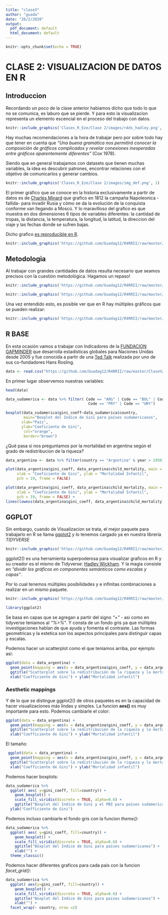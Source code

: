 ```yaml
---
title: "clase3"
author: "guada"
date: "26/2/2020"
output:
  pdf_document: default
  html_document: default
---
```


```r
knitr::opts_chunk$set(echo = TRUE)
```

# CLASE 2: VISUALIZACION DE DATOS EN R

## Introduccion
Recordando un poco de la clase anterior habiamos dicho que todo lo que no se comunica, es laburo que se pierde. Y para esto la visualizacion representa un elemento escencial en el proceso del trabajo con datos.

```r
knitr::include_graphics('Clases_R_Eze/Clase 2/images/r4ds_hadley.png', 1)
```

Hay muchas recomendaciones a la hora de trabajar pero por sobre todo hay que tener en cuenta que _"Una buena gramática nos permitirá conocer la *composición de gráficos* complicados y *revelar conexiones* inesperadas entre gráficos aparentemente diferentes"_ (Cox 1978). 

Siendo que en general trabajamos con datasets que tienen muchas variables, la idea es descubrir patrones, encontrar relaciones con el objetivo de comunicarlos y generar cambios.

```r
knitr::include_graphics('Clases_R_Eze/Clase 2/images/img_def.png', 1)
```

El primer gráfico que se conoce en la historia exclusivamente a partir de datos es de [Charles Minard](https://en.wikipedia.org/wiki/Charles_Joseph_Minard) que grafico en 1812 la campaña Napoleonica -fallida- para invadir Rusia y cómo se da la evolución de la conquista conforme van llegando a Moscú.
Y lo maravilloso del grafico es que muestra en dos dimensiones 6 tipos de variables diferentes: la cantidad de tropas, la distancia, la temperatura, la longitud, la latitud, la direccion del viaje y las fechas donde se sufren bajas. 

Dicho grafico [es reproducible en R](https://github.com/andrewheiss/fancy-minard).

```r
knitr::include_graphics('https://github.com/Guadag12/R4RRII/raw/master/Clase%203/images/Minard.png', 1)
```

## Metodologia

Al trabajar con grandes cantidades de datos resulta necesario que seamos precisos con la cuestión metodológica. Hagamos un repaso!

```r
knitr::include_graphics('https://github.com/Guadag12/R4RRII/raw/master/Clase%203/images/variable-dependiente.png', 1)
```

```r
knitr::include_graphics('https://github.com/Guadag12/R4RRII/raw/master/Clase%203/images/tiposVariables.png', 1)
```

Una vez entendido esto, es posible ver que en R hay múltiples gráficos que se pueden realizar:

```r
knitr::include_graphics('https://github.com/Guadag12/R4RRII/raw/master/Clase%203/images/flowchartmod.png', 1)
```

## R BASE

En esta ocasión vamos a trabajar con Indicadores de la [FUNDACION GAPMINDER](gapminder) que desarrolla estadisticas globales para Naciones Unidas desde 2005 y fue conocida a partir de una [Ted Talk](https://www.ted.com/talks/hans_rosling_the_best_stats_you_ve_ever_seen?language=es) realizada por uno de sus co-fundadores Hans Rosling.

```r
data <- read.csv("https://github.com/Guadag12/R4RRII/raw/master/Clase%203/data_clase3.csv")
```
En primer lugar observemos nuestras variables:
```r
head(data)
```

```r
data_sudamerica <- data %>% filter( Code == "ARG" | Code == "BOL" | Code == "BRA" |
                                     Code == "PRY" | Code == "URY")

```


```r
boxplot(data_sudamerica$gini_coeff~data_sudamerica$country,
        main="Boxplot del Indice de Gini para países sudamericanos",
       xlab="País",
       ylab="Coeficiente de Gini",
        col="orange",
        border="brown")
```


¿Qué pasa si nos preguntamos por la mortalidad en argentina según el grado de redistribucion de la riqueza?
```r
data_argentina <- data %>% filter(country == "Argentina" & year > 1950)

plot(data_argentina$gini_coeff, data_argentina$child_mortality, main = "Coeficiente de Gini y Mortalidad Infantil",
     xlab = "Coeficiente de Gini", ylab = "Mortalidad Infantil",
     pch = 19, frame = FALSE)
```
```r
plot(data_argentina$gini_coeff, data_argentina$child_mortality, main = "Coeficiente de Gini y Mortalidad Infantil para Argentina",
     xlab = "Coeficiente de Gini", ylab = "Mortalidad Infantil",
     pch = 19, frame = FALSE) +
lines(lowess(data_argentina$gini_coeff, data_argentina$child_mortality), col = "blue")
```


## GGPLOT

Sin embargo, cuando de Visualizacion se trata, el mejor paquete para trabajarlo en R se llama [ggplot2](https://ggplot2.tidyverse.org/) y lo tenemos cargado ya en nuestra libreria *TIDYVERSE*

```r
knitr::include_graphics('https://github.com/Guadag12/R4RRII/raw/master/Clase%203/images/ggplotmeme.jpeg', 1)
```

ggplot2() es una herramienta superpoderosa para visualizar graficos en R y su creador es el mismo de Tidyverse: [Hadley Wickham](https://twitter.com/hadleywickham). Y la magia consiste en *"dividir los gráficos en componentes semánticos como escalas y capas"*.

Por lo cual tenemos múltiples posibilidades y e infinitas combinaciones a realizar en un mismo paquete.
```r
knitr::include_graphics('https://github.com/Guadag12/R4RRII/raw/master/Clase%203/images/cheatsheet.png', 1)
```

```r
library(ggplot2)
```

Se basa en capas que se agregan a partir del signo *"+"* - asi como en tidyverse teniamos al *"%>%"*. 
Y consta de un fondo gris ya que múltiples investigaciones hablan de que ayuda y fomenta el contraste.
Las formas geometricas y la estetica son los aspectos principales para distinguir capas y escalas.


Podemos hacer un scatterplot como el que teniamos arriba, por ejemplo asi:

```r
ggplot(data = data_argentina) + 
  geom_point(mapping = aes(x = data_argentina$gini_coeff, y = data_argentina$child_mortality)) +
  ggtitle("Scatterplot sobre la redistribución de la riqueza y la mortalidad infantil") +
  xlab("Coefficiente de Gini") + ylab("Mortalidad infantil")

```

### Aesthetic mappings

Y de lo que se distingue ggplot2() de otros paquetes es en la capacidad de hacer visualizaciones más lindas y simples. La funcion **aes()** es muy importante para esto.
Podemos cambiarle el color:
```r
ggplot(data = data_argentina) + 
  geom_point(mapping = aes(x = data_argentina$gini_coeff, y = data_argentina$child_mortality, color = data_argentina$year)) +
  ggtitle("Scatterplot sobre la redistribución de la riqueza y la mortalidad infantil") +
  xlab("Coefficiente de Gini") + ylab("Mortalidad infantil")
```

El tamaño:
```r
 ggplot(data = data_argentina) + 
  geom_point(mapping = aes(x = data_argentina$gini_coeff, y = data_argentina$child_mortality,color = data_argentina$year, size = data_argentina$child_mortality)) +
  ggtitle("Scatterplot sobre la redistribución de la riqueza y la mortalidad infantil") +
  xlab("Coefficiente de Gini") + ylab("Mortalidad infantil") 
```
Podemos hacer boxplots:

```r
data_sudamerica %>%
  ggplot( aes( y=gini_coeff, fill=country)) +
    geom_boxplot() +
    scale_fill_viridis(discrete = TRUE, alpha=0.6) +
    ggtitle("Boxplot del Indice de Gini y el PBI para países sudamericanos") +
  ylab("Coefficiente de Gini") 
```


Podemos incluso cambiarle el fondo gris con la funcion *theme()*:

```r
data_sudamerica %>%
  ggplot( aes( y=gini_coeff, fill=country)) +
    geom_boxplot() +
    scale_fill_viridis(discrete = TRUE, alpha=0.6) +
    ggtitle("Boxplot del Indice de Gini para países sudamericanos") +
    xlab("") +
  theme_classic() 

```
Podemos hacer diferentes graficos para cada pais con la funcion *facet_grid()*: 
```r
data_sudamerica %>%
  ggplot( aes(y=gini_coeff, fill=country)) +
    geom_boxplot() +
    scale_fill_viridis(discrete = TRUE, alpha=0.6) +
    ggtitle("Boxplot del Indice de Gini para países sudamericanos") +
    xlab("") +
  facet_wrap(~ country, nrow =2)

```
